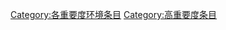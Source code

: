 {{catmore1|[[Wikipedia:環境专题|Wikipedia:環境专题]]}}
{{Articles by Importance|topic=環境|project=環境|format=toc}}
{{emptycat}}

[[Category:各重要度环境条目|Category:各重要度环境条目]]
[[Category:高重要度条目|Category:高重要度条目]]